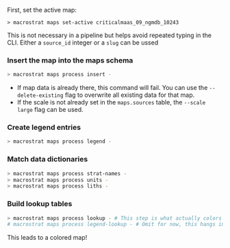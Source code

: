 
First, set the active map:

```
> macrostrat maps set-active criticalmaas_09_ngmdb_10243
```

This is not necessary in a pipeline but helps avoid repeated typing in the CLI.
Either a `source_id` integer or a `slug` can be ussed

### Insert the map into the maps schema

```sh
> macrostrat maps process insert -
```

- If map data is already there, this command will fail. You can use the `--delete-existing` flag to overwrite all existing data for that map.
- If the scale is not already set in the `maps.sources` table, the `--scale large` flag can be used.

### Create legend entries

```sh
> macrostrat maps process legend -
```

### Match data dictionaries

```sh
> macrostrat maps process strat-names -
> macrostrat maps process units -
> macrostrat maps process liths -
```

### Build lookup tables

```sh
> macrostrat maps process lookup - # This step is what actually colors the map
# macrostrat maps process legend-lookup - # Omit for now, this hangs indefinitely...
```

This leads to a colored map!
